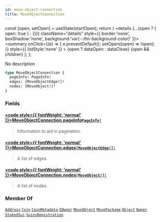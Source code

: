 ```yaml
---
id: move-object-connection
title: MoveObjectConnection
---
```









  const [open, setOpen] = useState(startOpen);
  return (
    <details {...(open ? { open: true } : {})} className="details" style={{ border:'none', boxShadow:'none', background:'var(--ifm-background-color)' }}>
      <summary
        onClick={(e) => {
          e.preventDefault();
          setOpen((open) => !open);
        }}
        style={{ listStyle:'none' }}
      >
      {open ? dataOpen : dataClose}
      </summary>
      {open && children}
    </details>
  );
};








No description


```graphql
type MoveObjectConnection {
  pageInfo: PageInfo!
  edges: [MoveObjectEdge!]!
  nodes: [MoveObject!]!
}
```




### Fields

#### [<code style={{ fontWeight: 'normal' }}>MoveObjectConnection.<b>pageInfo</b></code>](#)<Bullet />[`PageInfo!`](/references/sui-api/sui-graphql/reference/objects/page-info) <Badge class="badge badge--secondary" text="non-null"/> <Badge class="badge badge--secondary" text="object"/> 
> 
> 
> Information to aid in pagination.
> 

#### [<code style={{ fontWeight: 'normal' }}>MoveObjectConnection.<b>edges</b></code>](#)<Bullet />[`[MoveObjectEdge!]!`](/references/sui-api/sui-graphql/reference/objects/move-object-edge) <Badge class="badge badge--secondary" text="non-null"/> <Badge class="badge badge--secondary" text="object"/> 
> 
> 
> A list of edges.
> 

#### [<code style={{ fontWeight: 'normal' }}>MoveObjectConnection.<b>nodes</b></code>](#)<Bullet />[`[MoveObject!]!`](/references/sui-api/sui-graphql/reference/objects/move-object) <Badge class="badge badge--secondary" text="non-null"/> <Badge class="badge badge--secondary" text="object"/> 
> 
> 
> A list of nodes.
> 



### Member Of

[`Address`](/references/sui-api/sui-graphql/reference/objects/address)  <Badge class="badge badge--secondary" text="object"/><Bullet />[`Coin`](/references/sui-api/sui-graphql/reference/objects/coin)  <Badge class="badge badge--secondary" text="object"/><Bullet />[`CoinMetadata`](/references/sui-api/sui-graphql/reference/objects/coin-metadata)  <Badge class="badge badge--secondary" text="object"/><Bullet />[`IOwner`](/references/sui-api/sui-graphql/reference/interfaces/iowner)  <Badge class="badge badge--secondary" text="interface"/><Bullet />[`MoveObject`](/references/sui-api/sui-graphql/reference/objects/move-object)  <Badge class="badge badge--secondary" text="object"/><Bullet />[`MovePackage`](/references/sui-api/sui-graphql/reference/objects/move-package)  <Badge class="badge badge--secondary" text="object"/><Bullet />[`Object`](/references/sui-api/sui-graphql/reference/objects/object)  <Badge class="badge badge--secondary" text="object"/><Bullet />[`Owner`](/references/sui-api/sui-graphql/reference/objects/owner)  <Badge class="badge badge--secondary" text="object"/><Bullet />[`StakedSui`](/references/sui-api/sui-graphql/reference/objects/staked-sui)  <Badge class="badge badge--secondary" text="object"/><Bullet />[`SuinsRegistration`](/references/sui-api/sui-graphql/reference/objects/suins-registration)  <Badge class="badge badge--secondary" text="object"/>


